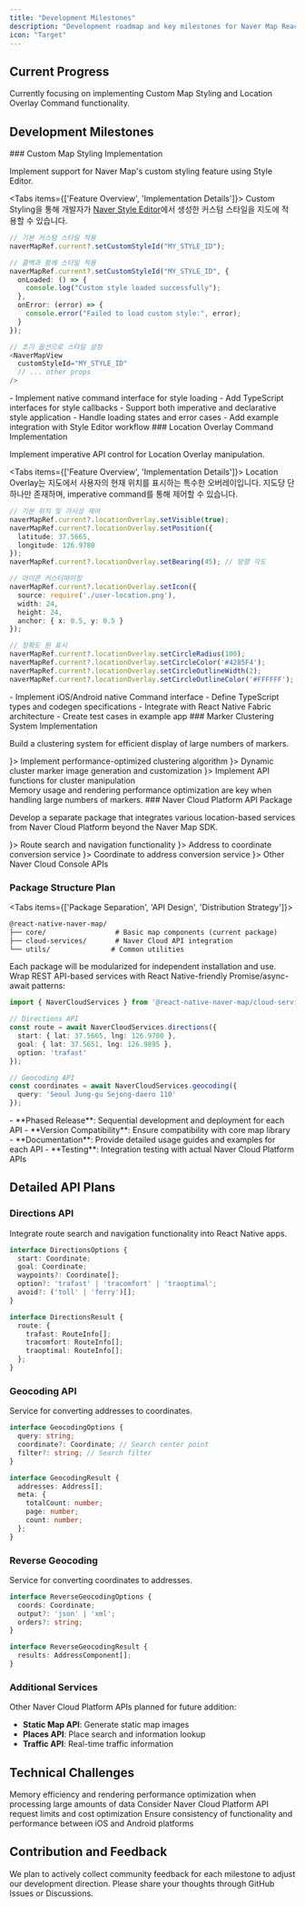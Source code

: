 ```yaml
---
title: "Development Milestones"
description: "Development roadmap and key milestones for Naver Map React Native library"
icon: "Target"
---
```



## Current Progress

<Callout type="info">
Currently focusing on implementing Custom Map Styling and Location Overlay Command functionality.
</Callout>

## Development Milestones

<Steps>
<Step>
### Custom Map Styling Implementation

Implement support for Naver Map's custom styling feature using Style Editor.

<Tabs items={['Feature Overview', 'Implementation Details']}>
<Tab value="Feature Overview">
Custom Styling을 통해 개발자가 [Naver Style Editor](https://style-editor.map.naver.com)에서 생성한 커스텀 스타일을 지도에 적용할 수 있습니다.

```typescript
// 기본 커스텀 스타일 적용
naverMapRef.current?.setCustomStyleId("MY_STYLE_ID");

// 콜백과 함께 스타일 적용
naverMapRef.current?.setCustomStyleId("MY_STYLE_ID", {
  onLoaded: () => {
    console.log("Custom style loaded successfully");
  },
  onError: (error) => {
    console.error("Failed to load custom style:", error);
  }
});

// 초기 옵션으로 스타일 설정
<NaverMapView
  customStyleId="MY_STYLE_ID"
  // ... other props
/>
```
</Tab>
<Tab value="Implementation Details">
- Implement native command interface for style loading
- Add TypeScript interfaces for style callbacks
- Support both imperative and declarative style application
- Handle loading states and error cases
- Add example integration with Style Editor workflow
</Tab>
</Tabs>
</Step>

<Step>
### Location Overlay Command Implementation

Implement imperative API control for Location Overlay manipulation.

<Tabs items={['Feature Overview', 'Implementation Details']}>
<Tab value="Feature Overview">
Location Overlay는 지도에서 사용자의 현재 위치를 표시하는 특수한 오버레이입니다. 지도당 단 하나만 존재하며, imperative command를 통해 제어할 수 있습니다.

```typescript
// 기본 위치 및 가시성 제어
naverMapRef.current?.locationOverlay.setVisible(true);
naverMapRef.current?.locationOverlay.setPosition({
  latitude: 37.5665,
  longitude: 126.9780
});
naverMapRef.current?.locationOverlay.setBearing(45); // 방향 각도

// 아이콘 커스터마이징
naverMapRef.current?.locationOverlay.setIcon({
  source: require('./user-location.png'),
  width: 24,
  height: 24,
  anchor: { x: 0.5, y: 0.5 }
});

// 정확도 원 표시
naverMapRef.current?.locationOverlay.setCircleRadius(100);
naverMapRef.current?.locationOverlay.setCircleColor('#4285F4');
naverMapRef.current?.locationOverlay.setCircleOutlineWidth(2);
naverMapRef.current?.locationOverlay.setCircleOutlineColor('#FFFFFF');
```
</Tab>
<Tab value="Implementation Details">
- Implement iOS/Android native Command interface
- Define TypeScript types and codegen specifications
- Integrate with React Native Fabric architecture
- Create test cases in example app
</Tab>
</Tabs>
</Step>

<Step>
### Marker Clustering System Implementation

Build a clustering system for efficient display of large numbers of markers.

<div className="grid grid-cols-1 md:grid-cols-3 gap-4 mt-4">
<Card title="Clustering Algorithm" icon={<Target />}>
Implement performance-optimized clustering algorithm
</Card>
<Card title="Cluster Marker Images" icon={<CheckCircle />}>
Dynamic cluster marker image generation and customization
</Card>
<Card title="Cluster Functions" icon={<Navigation />}>
Implement API functions for cluster manipulation
</Card>
</div>

<Callout type="warn" title="Performance Considerations">
Memory usage and rendering performance optimization are key when handling large numbers of markers.
</Callout>
</Step>

<Step>
### Naver Cloud Platform API Package

Develop a separate package that integrates various location-based services from Naver Cloud Platform beyond the Naver Map SDK.

<Cards>
<Card title="Directions API" icon={<Navigation />}>
Route search and navigation functionality
</Card>
<Card title="Geocoding API" icon={<Target />}>
Address to coordinate conversion service
</Card>
<Card title="Reverse Geocoding" icon={<Navigation />}>
Coordinate to address conversion service
</Card>
<Card title="Additional Services" icon={<Cloud />}>
Other Naver Cloud Console APIs
</Card>
</Cards>

### Package Structure Plan

<Tabs items={['Package Separation', 'API Design', 'Distribution Strategy']}>
<Tab value="Package Separation">
```txt
@react-native-naver-map/
├── core/                 # Basic map components (current package)
├── cloud-services/       # Naver Cloud API integration
└── utils/               # Common utilities
```

Each package will be modularized for independent installation and use.
</Tab>
<Tab value="API Design">
Wrap REST API-based services with React Native-friendly Promise/async-await patterns:

```typescript
import { NaverCloudServices } from '@react-native-naver-map/cloud-services';

// Directions API
const route = await NaverCloudServices.directions({
  start: { lat: 37.5665, lng: 126.9780 },
  goal: { lat: 37.5651, lng: 126.9895 },
  option: 'trafast'
});

// Geocoding API
const coordinates = await NaverCloudServices.geocoding({
  query: 'Seoul Jung-gu Sejong-daero 110'
});
```
</Tab>
<Tab value="Distribution Strategy">
- **Phased Release**: Sequential development and deployment for each API
- **Version Compatibility**: Ensure compatibility with core map library
- **Documentation**: Provide detailed usage guides and examples for each API
- **Testing**: Integration testing with actual Naver Cloud Platform APIs
</Tab>
</Tabs>
</Step>
</Steps>

## Detailed API Plans

### Directions API

Integrate route search and navigation functionality into React Native apps.

```typescript
interface DirectionsOptions {
  start: Coordinate;
  goal: Coordinate;
  waypoints?: Coordinate[];
  option?: 'trafast' | 'tracomfort' | 'traoptimal';
  avoid?: ('toll' | 'ferry')[];
}

interface DirectionsResult {
  route: {
    trafast: RouteInfo[];
    tracomfort: RouteInfo[];
    traoptimal: RouteInfo[];
  };
}
```

### Geocoding API

Service for converting addresses to coordinates.

```typescript
interface GeocodingOptions {
  query: string;
  coordinate?: Coordinate; // Search center point
  filter?: string; // Search filter
}

interface GeocodingResult {
  addresses: Address[];
  meta: {
    totalCount: number;
    page: number;
    count: number;
  };
}
```

### Reverse Geocoding

Service for converting coordinates to addresses.

```typescript
interface ReverseGeocodingOptions {
  coords: Coordinate;
  output?: 'json' | 'xml';
  orders?: string;
}

interface ReverseGeocodingResult {
  results: AddressComponent[];
}
```

### Additional Services

Other Naver Cloud Platform APIs planned for future addition:

- **Static Map API**: Generate static map images
- **Places API**: Place search and information lookup
- **Traffic API**: Real-time traffic information

## Technical Challenges

<div className="space-y-4">
<Callout type="error" title="Performance Optimization">
Memory efficiency and rendering performance optimization when processing large amounts of data
</Callout>

<Callout type="warn" title="API Rate Limiting">
Consider Naver Cloud Platform API request limits and cost optimization
</Callout>

<Callout type="info" title="Cross-Platform Consistency">
Ensure consistency of functionality and performance between iOS and Android platforms
</Callout>
</div>

## Contribution and Feedback

<Callout>
We plan to actively collect community feedback for each milestone to adjust our development direction.
Please share your thoughts through GitHub Issues or Discussions.
</Callout>
